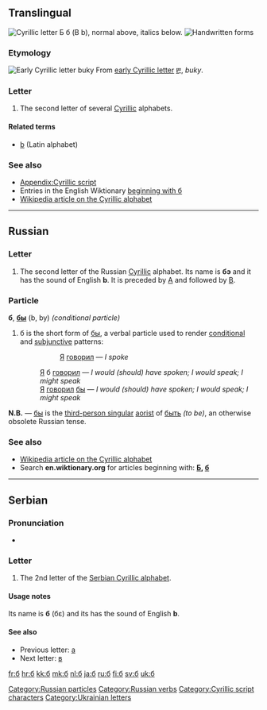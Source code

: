 {{also|Appendix:Variations of "b"}}
{{Cyrillic character info|hex=431|name=CYRILLIC SMALL LETTER BE}}
==Translingual==
[[Image:Cyrillic B.png|thumb|right|Cyrillic letter '''Б б''' (''B b''), normal above, italics below.]]
[[File:02-Russian alphabet-Б б.svg|thumb|Handwritten forms]]
===Etymology===
[[Image:Early Cyrillic letter Buky.png|Early Cyrillic letter ''buky'']]
From [[w:Early Cyrillic alphabet|early Cyrillic letter]] [[Ⰱ]], ''buky''.

===Letter===
{{wikipedia|Be (Cyrillic)}}
{{infl|mul|letter|lower case||upper case|Б}}

# The second letter of several [[Cyrillic]] alphabets.

====Related terms====
* [[b]] (Latin alphabet)

===See also===
* [[Appendix:Cyrillic script]]
* Entries in the English Wiktionary [[Special:Allpages/б|beginning with б]]
* [[w:Cyrillic alphabet|Wikipedia article on the Cyrillic alphabet]]

----

==Russian==

===Letter===
{{infl|ru|letter|lower case||upper case|Б}}

# The second letter of the Russian [[Cyrillic]] alphabet. Its name is '''бэ''' {{IPAchar|(bɛ)}} and it has the sound of English '''b'''. It is preceded by [[а|А]] and followed by [[в|В]].

===Particle===
'''б''', '''[[бы]]''' (b, by) ''(conditional particle)''

# б is the short form of [[бы]], a verbal particle used to render [[conditional]] and [[subjunctive]] patterns:
#:: [[я|Я]] [[говорить|говорил]] — ''I spoke''
#: [[я|Я]] б [[говорить|говорил]] — ''I would (should) have spoken; I would speak; I might speak''
#: [[я|Я]] [[говорить|говорил]] [[бы]] — ''I would (should) have spoken; I would speak; I might speak''

'''N.B.''' — [[бы]] is the [[third-person singular]] [[aorist]] of [[быть]] ''(to be)'', an otherwise obsolete Russian tense.

===See also===
* [[w:Cyrillic alphabet|Wikipedia article on the Cyrillic alphabet]]
* Search '''en.wiktionary.org''' for articles beginning with: '''[http://en.wiktionary.org/w/index.php?title=Special%3AAllpages&from=%D0%91&namespace=0 Б], [http://en.wiktionary.org/w/index.php?title=Special%3AAllpages&from=%D0%B1&namespace=0 б]'''

[[Category:Russian particles]]
[[Category:Russian verbs]]

----

==Serbian==

===Pronunciation===
* {{qualifier|phoneme}} {{IPA|/b/|lang=sr}}

===Letter===
{{infl|sr|letter|lower case||upper case|Б}}

# The 2nd letter of the [[Serbian Cyrillic alphabet]].

====Usage notes====
Its name is '''б''' (бɛ) and its has the sound of English '''b'''.

====See also====
* Previous letter: [[а#Serbian|а]]
* Next letter: [[в#Serbian|в]]

[[Category:Cyrillic script characters]]
[[Category:Ukrainian letters]]

[[fr:б]]
[[hr:б]]
[[kk:б]]
[[mk:б]]
[[nl:б]]
[[ja:б]]
[[ru:б]]
[[fi:б]]
[[sv:б]]
[[uk:б]]